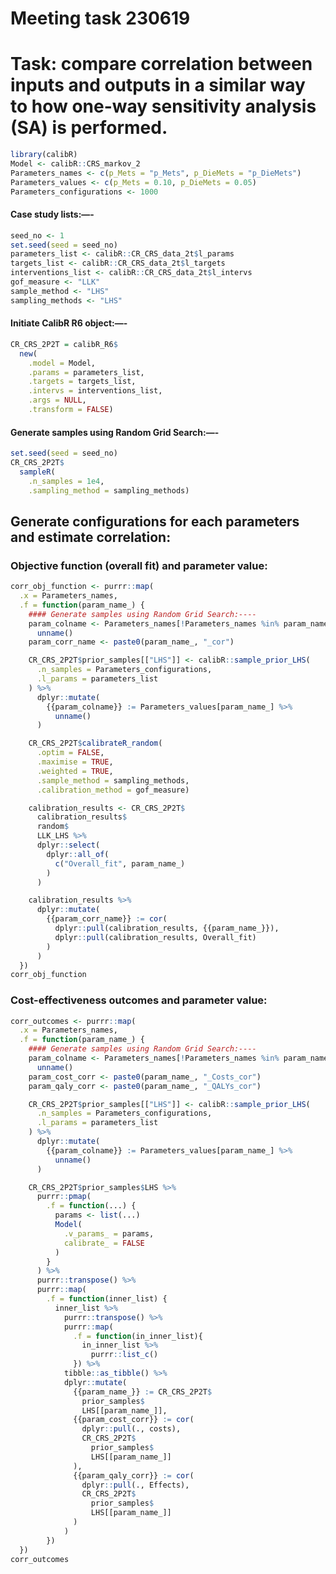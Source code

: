 ##################################################
#              Meeting task 230619               #
##################################################

# Task: compare correlation between inputs and outputs in a similar way to how one-way sensitivity analysis (SA) is performed.

```r
library(calibR)
Model <- calibR::CRS_markov_2
Parameters_names <- c(p_Mets = "p_Mets", p_DieMets = "p_DieMets")
Parameters_values <- c(p_Mets = 0.10, p_DieMets = 0.05)
Parameters_configurations <- 1000
```
#### Case study lists:----
```r
seed_no <- 1
set.seed(seed = seed_no)
parameters_list <- calibR::CR_CRS_data_2t$l_params
targets_list <- calibR::CR_CRS_data_2t$l_targets
interventions_list <- calibR::CR_CRS_data_2t$l_intervs
gof_measure <- "LLK"
sample_method <- "LHS"
sampling_methods <- "LHS"
```
#### Initiate CalibR R6 object:----
```r
CR_CRS_2P2T = calibR_R6$
  new(
    .model = Model,
    .params = parameters_list,
    .targets = targets_list,
    .intervs = interventions_list,
    .args = NULL,
    .transform = FALSE)
```
#### Generate samples using Random Grid Search:----
```r
set.seed(seed = seed_no)
CR_CRS_2P2T$
  sampleR(
    .n_samples = 1e4,
    .sampling_method = sampling_methods)
```

## Generate configurations for each parameters and estimate correlation:

### Objective function (overall fit) and parameter value:
```r
corr_obj_function <- purrr::map(
  .x = Parameters_names,
  .f = function(param_name_) {
    #### Generate samples using Random Grid Search:----
    param_colname <- Parameters_names[!Parameters_names %in% param_name_] |>
      unname()
    param_corr_name <- paste0(param_name_, "_cor")

    CR_CRS_2P2T$prior_samples[["LHS"]] <- calibR::sample_prior_LHS(
      .n_samples = Parameters_configurations,
      .l_params = parameters_list
    ) %>%
      dplyr::mutate(
        {{param_colname}} := Parameters_values[param_name_] %>%
          unname()
      )

    CR_CRS_2P2T$calibrateR_random(
      .optim = FALSE,
      .maximise = TRUE,
      .weighted = TRUE,
      .sample_method = sampling_methods,
      .calibration_method = gof_measure)

    calibration_results <- CR_CRS_2P2T$
      calibration_results$
      random$
      LLK_LHS %>%
      dplyr::select(
        dplyr::all_of(
          c("Overall_fit", param_name_)
        )
      )

    calibration_results %>%
      dplyr::mutate(
        {{param_corr_name}} := cor(
          dplyr::pull(calibration_results, {{param_name_}}),
          dplyr::pull(calibration_results, Overall_fit)
        )
      )
  })
corr_obj_function
```

### Cost-effectiveness outcomes and parameter value:
```r
corr_outcomes <- purrr::map(
  .x = Parameters_names,
  .f = function(param_name_) {
    #### Generate samples using Random Grid Search:----
    param_colname <- Parameters_names[!Parameters_names %in% param_name_] |>
      unname()
    param_cost_corr <- paste0(param_name_, "_Costs_cor")
    param_qaly_corr <- paste0(param_name_, "_QALYs_cor")

    CR_CRS_2P2T$prior_samples[["LHS"]] <- calibR::sample_prior_LHS(
      .n_samples = Parameters_configurations,
      .l_params = parameters_list
    ) %>%
      dplyr::mutate(
        {{param_colname}} := Parameters_values[param_name_] %>%
          unname()
      )

    CR_CRS_2P2T$prior_samples$LHS %>%
      purrr::pmap(
        .f = function(...) {
          params <- list(...)
          Model(
            .v_params_ = params,
            calibrate_ = FALSE
          )
        }
      ) %>%
      purrr::transpose() %>%
      purrr::map(
        .f = function(inner_list) {
          inner_list %>%
            purrr::transpose() %>%
            purrr::map(
              .f = function(in_inner_list){
                in_inner_list %>%
                  purrr::list_c()
              }) %>%
            tibble::as_tibble() %>%
            dplyr::mutate(
              {{param_name_}} := CR_CRS_2P2T$
                prior_samples$
                LHS[[param_name_]],
              {{param_cost_corr}} := cor(
                dplyr::pull(., costs),
                CR_CRS_2P2T$
                  prior_samples$
                  LHS[[param_name_]]
              ),
              {{param_qaly_corr}} := cor(
                dplyr::pull(., Effects),
                CR_CRS_2P2T$
                  prior_samples$
                  LHS[[param_name_]]
              )
            )
        })
  })
corr_outcomes
```
